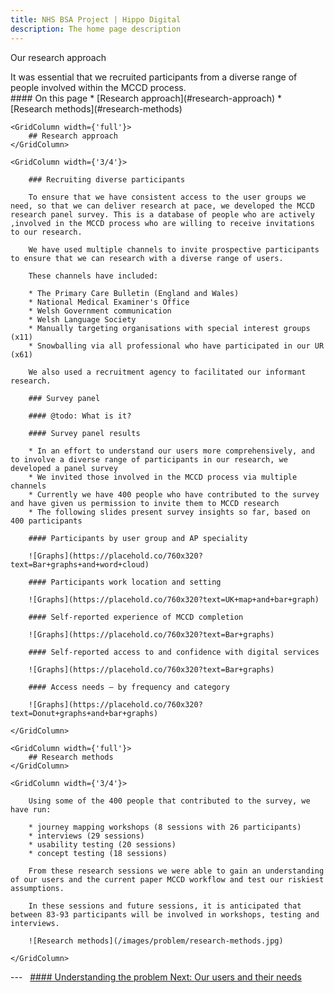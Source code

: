 ```yaml
---
title: NHS BSA Project | Hippo Digital
description: The home page description
---
```


<Heading caption='Understanding the problem' tag='h1'>Our research approach</Heading>

<GridRow>
    <GridColumn width={'2/3'}>
        <LeadParagraph>
            It was essential that we recruited participants from a diverse range of people involved within the MCCD process.
        </LeadParagraph>
    </GridColumn>
    <GridColumn width={'1/3'}>
        <nav className="in-page-nav">
            #### On this page
            * [Research approach](#research-approach)
            * [Research methods](#research-methods)
        </nav>
    </GridColumn>
</GridRow>

<GridRow>

    <GridColumn width={'full'}>
        ## Research approach
    </GridColumn>

    <GridColumn width={'3/4'}>

        ### Recruiting diverse participants

        To ensure that we have consistent access to the user groups we need, so that we can deliver research at pace, we developed the MCCD research panel survey. This is a database of people who are actively ,involved in the MCCD process who are willing to receive invitations to our research.

        We have used multiple channels to invite prospective participants to ensure that we can research with a diverse range of users.

        These channels have included:​

        * The Primary Care Bulletin (England and Wales)
        * National Medical Examiner's Office
        * Welsh Government communication
        * Welsh Language Society
        * Manually targeting organisations with special interest groups (x11)
        * Snowballing via all professional who have participated in our UR (x61)

        We also used a recruitment agency to facilitated our informant research.

        ### Survey panel

        #### @todo: What is it?

        #### Survey panel results

        * In an effort to understand our users more comprehensively, and to involve a diverse range of participants in our research, we developed a panel survey
        * We invited those involved in the MCCD process via multiple channels
        * Currently we have 400 people who have contributed to the survey and have given us permission to invite them to MCCD research
        * The following slides present survey insights so far, based on 400 participants

        #### Participants by user group and AP speciality

        ![Graphs](https://placehold.co/760x320?text=Bar+graphs+and+word+cloud)
        
        #### Participants work location and setting

        ![Graphs](https://placehold.co/760x320?text=UK+map+and+bar+graph)
        
        #### Self-reported experience of MCCD completion

        ![Graphs](https://placehold.co/760x320?text=Bar+graphs)
        
        #### Self-reported access to and confidence with digital services

        ![Graphs](https://placehold.co/760x320?text=Bar+graphs)
        
        #### Access needs – by frequency and category

        ![Graphs](https://placehold.co/760x320?text=Donut+graphs+and+bar+graphs)
    
    </GridColumn>

</GridRow>

<GridRow>

    <GridColumn width={'full'}>
        ## Research methods
    </GridColumn>
    
    <GridColumn width={'3/4'}>

        Using some of the 400 people that contributed to the survey, we have run:

        * journey mapping workshops (8 sessions with 26 participants)
        * interviews (29 sessions)
        * usability testing (20 sessions)
        * concept testing (18 sessions)

        From these research sessions we were able to gain an understanding of our users and the current paper MCCD workflow and test our riskiest assumptions.

        In these sessions and future sessions, it is anticipated that between 83-93 participants will be involved in workshops, testing and interviews.

        ![Research methods](/images/problem/research-methods.jpg)
    
    </GridColumn>

</GridRow>

<GridRow>
    <GridColumn width={'full'}>
        ---
    </GridColumn>
</GridRow>
<GridRow>
    <GridColumn width={'1/2'}>
        &nbsp;
    </GridColumn>
    <GridColumn width={'1/2'}>
        <a className="next-page" href="/understanding/users">
            #### Understanding the problem
            Next: <span>Our users and their needs</span>
        </a>
    </GridColumn>
</GridRow>